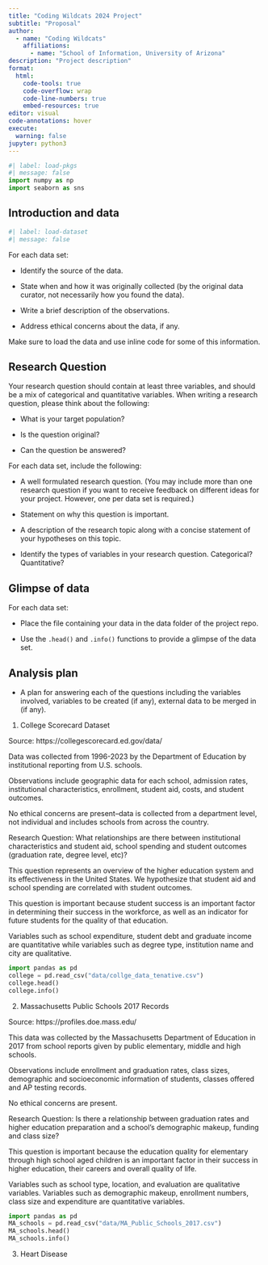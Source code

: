 ```yaml
---
title: "Coding Wildcats 2024 Project"
subtitle: "Proposal"
author: 
  - name: "Coding Wildcats"
    affiliations:
      - name: "School of Information, University of Arizona"
description: "Project description"
format:
  html:
    code-tools: true
    code-overflow: wrap
    code-line-numbers: true
    embed-resources: true
editor: visual
code-annotations: hover
execute:
  warning: false
jupyter: python3
---
```


```python
#| label: load-pkgs
#| message: false
import numpy as np
import seaborn as sns
```

## Introduction and data

```python
#| label: load-dataset
#| message: false
```

For each data set:

- Identify the source of the data.

- State when and how it was originally collected (by the original data curator, not necessarily how you found the data).

- Write a brief description of the observations.

- Address ethical concerns about the data, if any.

Make sure to load the data and use inline code for some of this information.

## Research Question

Your research question should contain at least three variables, and should be a mix of categorical and quantitative variables. When writing a research question, please think about the following:

- What is your target population?

- Is the question original?

- Can the question be answered?

For each data set, include the following:

- A well formulated research question. (You may include more than one research question if you want to receive feedback on different ideas for your project. However, one per data set is required.)

- Statement on why this question is important.

- A description of the research topic along with a concise statement of your hypotheses on this topic.

- Identify the types of variables in your research question. Categorical? Quantitative?

## Glimpse of data

For each data set:

- Place the file containing your data in the data folder of the project repo.

- Use the `.head()` and `.info()` functions to provide a glimpse of the data set.

## Analysis plan

-   A plan for answering each of the questions including the variables involved, variables to be created (if any), external data to be merged in (if any).

1. College Scorecard Dataset

Source: https://collegescorecard.ed.gov/data/

Data was collected from 1996-2023 by the Department of Education by institutional reporting from U.S. schools.

Observations include geographic data for each school, admission rates, institutional characteristics, enrollment, student aid, costs, and student outcomes.

No ethical concerns are present--data is collected from a department level, not individual and includes schools from across the country.

Research Question: What relationships are there between institutional characteristics and student aid, school spending and student outcomes (graduation rate, degree level, etc)?

This question represents an overview of the higher education system and its effectiveness in the United States. We hypothesize that student aid and school spending are correlated with student outcomes.

This question is important because student success is an important factor in determining their success in the workforce, as well as an indicator for future students for the quality of that education.

Variables such as school expenditure, student debt and graduate income are quantitative while variables such as degree type, institution name and city are qualitative.


```python
import pandas as pd
college = pd.read_csv("data/collge_data_tenative.csv")
college.head()
college.info()
```

2. Massachusetts Public Schools 2017 Records

Source: https://profiles.doe.mass.edu/

This data was collected by the Massachusetts Department of Education in 2017 from school reports given by public elementary, middle and high schools.

Observations include enrollment and graduation rates, class sizes, demographic and socioeconomic information of students, classes offered and AP testing records.

No ethical concerns are present.

Research Question: Is there a relationship between graduation rates and higher education preparation and a school's demographic makeup, funding and class size?

This question is important because the education quality for elementary through high school aged children is an important factor in their success in higher education, their careers and overall quality of life.

Variables such as school type, location, and evaluation are qualitative variables. Variables such as demographic makeup, enrollment numbers, class size and expenditure are quantitative variables.

```python
import pandas as pd
MA_schools = pd.read_csv("data/MA_Public_Schools_2017.csv")
MA_schools.head()
MA_schools.info()
```

3. Heart Disease
